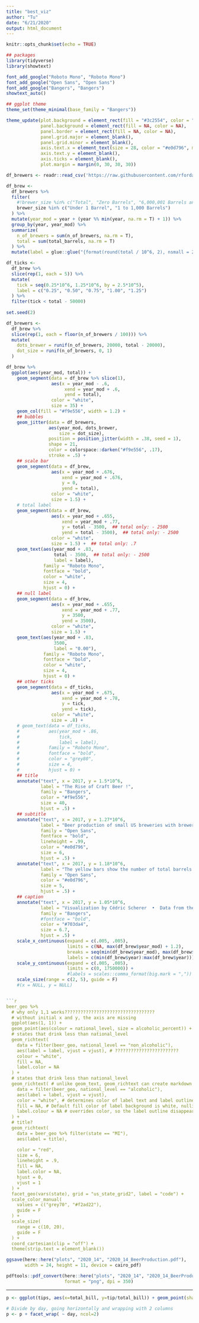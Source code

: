 ```yaml
---
title: "best_viz"
author: "Tu"
date: "6/21/2020"
output: html_document
---
```


```r
knitr::opts_chunk$set(echo = TRUE)
```

```r
## packages
library(tidyverse)
library(showtext)

font_add_google("Roboto Mono", "Roboto Mono")
font_add_google("Open Sans", "Open Sans")
font_add_google("Bangers", "Bangers")
showtext_auto()

## ggplot theme
theme_set(theme_minimal(base_family = "Bangers"))

theme_update(plot.background = element_rect(fill = "#3c2554", color = "#3c2554"),
             panel.background = element_rect(fill = NA, color = NA),
             panel.border = element_rect(fill = NA, color = NA),
             panel.grid.major = element_blank(),
             panel.grid.minor = element_blank(),
             axis.text.x = element_text(size = 28, color = "#e0d796", margin = margin(t = 10)),
             axis.text.y = element_blank(),
             axis.ticks = element_blank(),
             plot.margin = margin(0, 30, 30, 30))
```

```r
df_brewers <- readr::read_csv('https://raw.githubusercontent.com/rfordatascience/tidytuesday/master/data/2020/2020-03-31/brewer_size.csv')
```

```r
df_brew <- 
  df_brewers %>% 
  filter(
    #!brewer_size %in% c("Total", "Zero Barrels", "6,000,001 Barrels and Over")
    brewer_size %in% c("Under 1 Barrel", "1 to 1,000 Barrels")
  ) %>% 
  mutate(year_mod = year + (year %% min(year, na.rm = T) + 1)) %>% 
  group_by(year, year_mod) %>% 
  summarize(
    n_of_brewers = sum(n_of_brewers, na.rm = T),
    total = sum(total_barrels, na.rm = T)
  ) %>% 
  mutate(label = glue::glue("{format(round(total / 10^6, 2), nsmall = 2)}M"))

df_ticks <-
  df_brew %>% 
  slice(rep(1, each = 5)) %>% 
  mutate(
    tick = seq(0.25*10^6, 1.25*10^6, by = 2.5*10^5),
    label = c("0.25", "0.50", "0.75", "1.00", "1.25")
  ) %>% 
  filter(tick < total - 50000)
  
set.seed(2)

df_brewers <-
  df_brew %>% 
  slice(rep(1, each = floor(n_of_brewers / 100))) %>% 
  mutate(
    dots_brewer = runif(n_of_brewers, 20000, total - 20000),
    dot_size = runif(n_of_brewers, 0, 1)
  )
```


```r
df_brew %>% 
  ggplot(aes(year_mod, total)) +
    geom_segment(data = df_brew %>% slice(1),
                 aes(x = year_mod - .6, 
                      xend = year_mod + .6,
                      yend = total),
                 color = "white",
                 size = 35) +
    geom_col(fill = "#f9e556", width = 1.2) +
    ## bubbles
    geom_jitter(data = df_brewers,
                aes(year_mod, dots_brewer,
                    size = dot_size),
                position = position_jitter(width = .38, seed = 1),
                shape = 21,
                color = colorspace::darken("#f9e556", .17),
                stroke = .5) +
    ## scale bar
    geom_segment(data = df_brew,
                 aes(x = year_mod + .676,
                     xend = year_mod + .676,
                     y = 0,
                     yend = total),
                 color = "white",
                 size = 1.5) +
    # total label
    geom_segment(data = df_brew,
                 aes(x = year_mod + .655,
                     xend = year_mod + .77,
                     y = total - 3500,  ## total only: - 2500
                     yend = total - 3500),  ## total only: - 2500
                 color = "white",
                 size = 1.5) +  ## total only: .7
    geom_text(aes(year_mod + .83, 
                  total - 3500,  ## total only: - 2500
                  label = label),
              family = "Roboto Mono",
              fontface = "bold",
              color = "white",
              size = 4,
              hjust = 0) +
    ## null label
    geom_segment(data = df_brew,
                 aes(x = year_mod + .655,
                     xend = year_mod + .77,
                     y = 3500,
                     yend = 3500),
                 color = "white",
                 size = 1.5) +
    geom_text(aes(year_mod + .83, 
                  3500,
                  label = "0.00"),
              family = "Roboto Mono",
              fontface = "bold",
              color = "white",
              size = 4,
              hjust = 0) +
    ## other ticks
    geom_segment(data = df_ticks,
                 aes(x = year_mod + .675,
                     xend = year_mod + .78,
                     y = tick,
                     yend = tick),
                 color = "white",
                 size = .8) +
    # geom_text(data = df_ticks,
    #           aes(year_mod + .86,
    #               tick,
    #               label = label),
    #           family = "Roboto Mono",
    #           fontface = "bold",
    #           color = "grey80",
    #           size = 4,
    #           hjust = 0) +
    ## title
    annotate("text", x = 2017, y = 1.5*10^6, 
             label = "The Rise of Craft Beer !",
             family = "Bangers",
             color = "#f9e556",
             size = 40,
             hjust = .5) +
    ## subtitle
    annotate("text", x = 2017, y = 1.27*10^6, 
             label = "Beer production of small US breweries with brewer sizes below 1,000 barrels increased by 225%\nover the last ten years. In the same time also the number of brewers increased by around 290%.",
             family = "Open Sans",
             fontface = "bold",
             lineheight = .99,
             color = "#e0d796",
             size = 6,
             hjust = .5) +
    annotate("text", x = 2017, y = 1.18*10^6, 
             label = "The yellow bars show the number of total barrels of beer produced by year and each bubble represents 100 brewers.",
             family = "Open Sans",
             color = "#e0d796",
             size = 5,
             hjust = .5) +
    ## caption
    annotate("text", x = 2017, y = 1.05*10^6, 
             label = "Visualization by Cédric Scherer  •  Data from the Alcohol and Tobacco Tax and Trade Bureau (TTB)",
             family = "Bangers",
             #fontface = "bold",
             color = "#703da4",
             size = 6.7,
             hjust = .5) +
    scale_x_continuous(expand = c(.005, .005),
                       limits = c(NA, max(df_brew$year_mod) + 1.2),
                       breaks = seq(min(df_brew$year_mod), max(df_brew$year_mod), by = 2),
                       labels = c(min(df_brew$year):max(df_brew$year))) +
    scale_y_continuous(expand = c(.005, .005),
                       limits = c(0, 1750000)) +
                       #labels = scales::comma_format(big.mark = ",")) +
    scale_size(range = c(2, 5), guide = F)
    #(x = NULL, y = NULL)


```r
beer_geo %>%
  # why only 1,1 works??????????????????????????????????
  # without initial x and y, the axis are missing
  ggplot(aes(1, 1)) +
  geom_point(aes(colour = national_level, size = alcoholic_percent)) +
  # states that drink less than national_level
  geom_richtext(
    data = filter(beer_geo, national_level == "non_alcoholic"),
    aes(label = label, vjust = vjust), # ????????????????????????
    colour = "white",
    fill = NA,
    label.color = NA
  ) +
  # states that drink less than national_level
  geom_richtext( # unlike geom_text, geom_richtext can create markdown label, which means more special operations
    data = filter(beer_geo, national_level == "alcoholic"),
    aes(label = label, vjust = vjust),
    color = "white", # determines color of label text and label outline.
    fill = NA, # Default fill color of label background is white, nullifying it makes the yellow come outs
    label.colour = NA # overrides color, so the label outline disappears
  ) +
  # title?
  geom_richtext(
    data = beer_geo %>% filter(state == "MI"),
    aes(label = title),

    color = "red",
    size = 6,
    lineheight = .9,
    fill = NA,
    label.color = NA,
    hjust = 0,
    vjust = 1
  ) +
  facet_geo(vars(state), grid = "us_state_grid2", label = "code") +
  scale_color_manual(
    values = c("grey70", "#f2ad22"),
    guide = F
  ) +
  scale_size(
    range = c(10, 20),
    guide = F
  ) +
  coord_cartesian(clip = "off") +
  theme(strip.text = element_blank())
```
```r

ggsave(here::here("plots", "2020_14", "2020_14_BeerProduction.pdf"),
       width = 24, height = 11, device = cairo_pdf)

pdftools::pdf_convert(here::here("plots", "2020_14", "2020_14_BeerProduction.pdf"),
                      format = "png", dpi = 350)
```

***


```r
p <- ggplot(tips, aes(x=total_bill, y=tip/total_bill)) + geom_point(shape=1)

# Divide by day, going horizontally and wrapping with 2 columns
p <- p + facet_wrap( ~ day, ncol=2)
```

